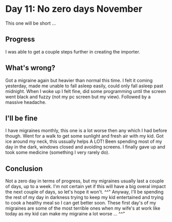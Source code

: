 # Day 11: No zero days November

This one will be short ...

## Progress

I was able to get a couple steps further in creating the importer.

## What's wrong?

Got a migraine again but heavier than normal this time. I felt it coming yesterday, made me unable to fall asleep easily, could only fall asleep past midnight. When I woke up I felt fine, did some programming until the screen went black and fuzzy (not my pc screen but my view). Followed by a massive headache.

## I'll be fine

I have migraines monthly, this one is a lot worse then any which I had before though. Went for a walk to get some sunlight and fresh air with my kid. Got ice around my neck, this ussually helps A LOT! Been spending most of my day in the dark, windows closed and avoiding screens. I finally gave up and took some medicine (something I very rarely do).

## Conclusion

Not a zero day in terms of progress, but my migraines usually last a couple of days, up to a week. I'm not certain yet if this will have a big overal impact the next couple of days, so let's hope it won't. ^^" Anyway, I'll be spending the rest of my day in darkness trying to keep my kid entertained and trying to cook a healthy meal so I can get better soon. These first day's of my migraines are some of the most terrible ones when my wife's at work like today as my kid can make my migraine a lot worse ... ^^"
